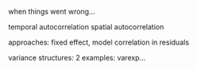 when things went wrong...

temporal autocorrelation
spatial autocorrelation

approaches: fixed effect, model correlation in residuals

variance structures: 2 examples: varexp...
